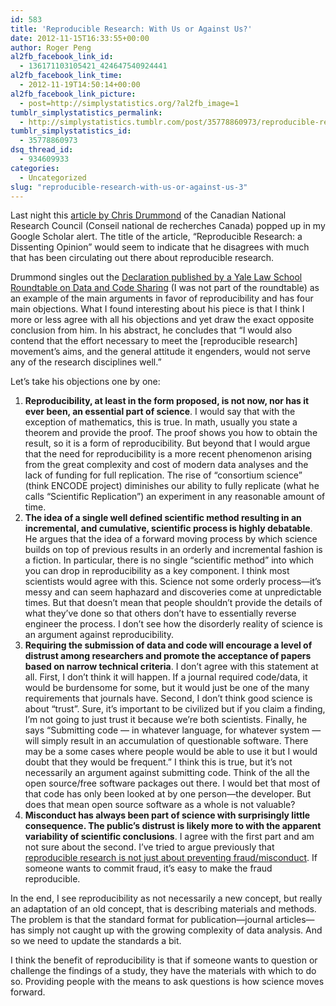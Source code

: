```yaml
---
id: 583
title: 'Reproducible Research: With Us or Against Us?'
date: 2012-11-15T16:33:55+00:00
author: Roger Peng
al2fb_facebook_link_id:
  - 136171103105421_424647540924441
al2fb_facebook_link_time:
  - 2012-11-19T14:50:14+00:00
al2fb_facebook_link_picture:
  - post=http://simplystatistics.org/?al2fb_image=1
tumblr_simplystatistics_permalink:
  - http://simplystatistics.tumblr.com/post/35778860973/reproducible-research-with-us-or-against-us
tumblr_simplystatistics_id:
  - 35778860973
dsq_thread_id:
  - 934609933
categories:
  - Uncategorized
slug: "reproducible-research-with-us-or-against-us-3"
---
```

Last night this <a href="http://cogprints.org/8675/" target="_blank">article by Chris Drummond</a> of the Canadian National Research Council (Conseil national de recherches Canada) popped up in my Google Scholar alert. The title of the article, “Reproducible Research: a Dissenting Opinion” would seem to indicate that he disagrees with much that has been circulating out there about reproducible research.

Drummond singles out the <a href="http://www.stanford.edu/~vcs/papers/RoundtableDeclaration2010.pdf" target="_blank">Declaration published by a Yale Law School Roundtable on Data and Code Sharing</a> (I was not part of the roundtable) as an example of the main arguments in favor of reproducibility and has four main objections. What I found interesting about his piece is that I think I more or less agree with all his objections and yet draw the exact opposite conclusion from him. In his abstract, he concludes that “I would also contend that the effort necessary to meet the [reproducible research] movement’s aims, and the general attitude it engenders, would not serve any of the research disciplines well.”

<div>
  <span>Let’s take his objections one by one:</span>
</div>

<div>
  <ol>
    <li>
      <strong>Reproducibility, at least in the form proposed, is not now, nor has it ever been, an essential part of science</strong>. I would say that with the exception of mathematics, this is true. In math, usually you state a theorem and provide the proof. The proof shows you how to obtain the result, so it is a form of reproducibility. But beyond that I would argue that the need for reproducibility is a more recent phenomenon arising from the great complexity and cost of modern data analyses and the lack of funding for full replication. The rise of “consortium science” (think ENCODE project) diminishes our ability to fully replicate (what he calls “Scientific Replication”) an experiment in any reasonable amount of time.
    </li>
    <li>
      <strong>The idea of a single well defined scientific method resulting in an incremental, and cumulative, scientific process is highly debatable</strong>. He argues that the idea of a forward moving process by which science builds on top of previous results in an orderly and incremental fashion is a fiction. In particular, there is no single “scientific method” into which you can drop in reproducibility as a key component. I think most scientists would agree with this. Science not some orderly process—it’s messy and can seem haphazard and discoveries come at unpredictable times. But that doesn’t mean that people shouldn’t provide the details of what they’ve done so that others don’t have to essentially reverse engineer the process. I don’t see how the disorderly reality of science is an argument against reproducibility.
    </li>
    <li>
      <strong>Requiring the submission of data and code will encourage a level of distrust among researchers and promote the acceptance of papers based on narrow technical criteria</strong>. I don’t agree with this statement at all. First, I don’t think it will happen. If a journal required code/data, it would be burdensome for some, but it would just be one of the many requirements that journals have. Second, I don’t think good science is about “trust”. Sure, it’s important to be civilized but if you claim a finding, I’m not going to just trust it because we’re both scientists. Finally, he says “<span>Submitting code — in whatever language, for whatever system — will simply result in an accumulation of questionable software. There may be a some cases where people would be able to use it but I would doubt that they would be frequent.” I think this is true, but it’s not necessarily an argument against submitting code. Think of the all the open source/free software packages out there. I would bet that most of that code has only been looked at by one person—the developer. But does that mean open source software as a whole is not valuable?</span>
    </li>
    <li>
      <strong>Misconduct has always been part of science with surprisingly little consequence. The public’s distrust is likely more to with the apparent variability of scientific conclusions</strong>. I agree with the first part and am not sure about the second. I’ve tried to argue previously that <a href="http://simplystatistics.org/post/12421558195/reproducible-research-notes-from-the-field" target="_blank">reproducible research is not just about preventing fraud/misconduct</a>. If someone wants to commit fraud, it’s easy to make the fraud reproducible.
    </li>
  </ol>
  
  <p>
    In the end, I see reproducibility as not necessarily a new concept, but really an adaptation of an old concept, that is describing materials and methods. The problem is that the standard format for publication—journal articles—has simply not caught up with the growing complexity of data analysis. And so we need to update the standards a bit.
  </p>
  
  <p>
    I think the benefit of reproducibility is that if someone wants to question or challenge the findings of a study, they have the materials with which to do so. Providing people with the means to ask questions is how science moves forward.
  </p>
</div>
